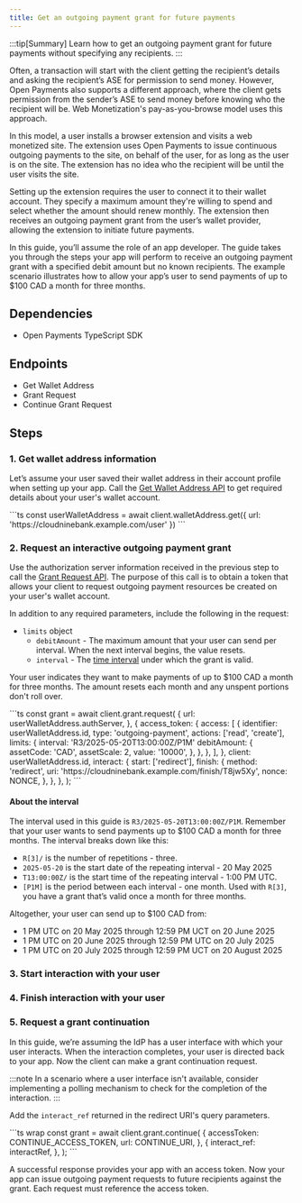 ```yaml
---
title: Get an outgoing payment grant for future payments
---
```



:::tip[Summary]
Learn how to get an outgoing payment grant for future payments without specifying any recipients.
:::

Often, a transaction will start with the client getting the recipient’s details and asking the recipient’s ASE for permission to send money. However, Open Payments also supports a different approach, where the client gets permission from the sender’s ASE to send money before knowing who the recipient will be. Web Monetization's pay-as-you-browse model uses this approach.

In this model, a user installs a browser extension and visits a web monetized site. The extension uses Open Payments to issue continuous outgoing payments to the site, on behalf of the user, for as long as the user is on the site. The extension has no idea who the recipient will be until the user visits the site.

Setting up the extension requires the user to connect it to their wallet account. They specify a maximum amount they're willing to spend and select whether the amount should renew monthly. The extension then receives an outgoing payment grant from the user’s wallet provider, allowing the extension to initiate future payments.

In this guide, you’ll assume the role of an app developer. The guide takes you through the steps your app will perform to receive an outgoing payment grant with a specified debit amount but no known recipients. The example scenario illustrates how to allow your app’s user to send payments of up to $100 CAD a month for three months.

## Dependencies

- <LinkOut href='https://github.com/interledger/open-payments/tree/main/packages/open-payments'>
    Open Payments TypeScript SDK
  </LinkOut>

## Endpoints

- <LinkOut href='https://openpayments.dev/apis/wallet-address-server/operations/get-wallet-address/'>
    Get Wallet Address
  </LinkOut>
- <LinkOut href='https://openpayments.dev/apis/auth-server/operations/post-request/'>
    Grant Request
  </LinkOut>
- <LinkOut href='https://openpayments.dev/apis/auth-server/operations/post-continue/'>
    Continue Grant Request
  </LinkOut>

## Steps

### 1. Get wallet address information

Let’s assume your user saved their wallet address in their account profile when setting up your app. Call the [Get Wallet Address API](/apis/wallet-address-server/operations/get-wallet-address) to get required details about your user's wallet account.

<Tabs syncKey="lang">
<TabItem label='TypeScript/JavaScript' icon='seti:javascript'>
  ```ts
  const userWalletAddress = await client.walletAddress.get({
    url: 'https://cloudninebank.example.com/user'
  })
  ```
</TabItem>
</Tabs>

### 2. Request an interactive outgoing payment grant

Use the authorization server information received in the previous step to call the [Grant Request API](/apis/auth-server/operations/post-request). The purpose of this call is to obtain a token that allows your client to request outgoing payment resources be created on your user's wallet account.

<InteractionReq />

In addition to any required parameters, include the following in the request:

- `limits` object
  - `debitAmount` - The maximum amount that your user can send per interval. When the next interval begins, the value resets.
  - `interval` - The [time interval](#about-the-interval) under which the grant is valid.

Your user indicates they want to make payments of up to $100 CAD a month for three months. The amount resets each month and any unspent portions don't roll over.

<Tabs syncKey="lang">
<TabItem label='TypeScript/JavaScript' icon='seti:javascript'>
  ```ts
  const grant = await client.grant.request(
    {
      url: userWalletAddress.authServer,
    },
    {
      access_token: {
        access: [
          {
            identifier: userWalletAddress.id,
            type: 'outgoing-payment',
            actions: ['read', 'create'],
            limits: {
              interval: 'R3/2025-05-20T13:00:00Z/P1M'
              debitAmount: {
                assetCode: 'CAD',
                assetScale: 2,
                value: '10000',
              },
            },
          },
        ],
      },
      client: userWalletAddress.id,
      interact: {
        start: ['redirect'],
        finish: {
          method: 'redirect',
          uri: 'https://cloudninebank.example.com/finish/T8jw5Xy',
          nonce: NONCE,
        },
      },
    },
  );
  ```
</TabItem>
</Tabs>

#### About the interval

The interval used in this guide is `R3/2025-05-20T13:00:00Z/P1M`. Remember that your user wants to send payments up to $100 CAD a month for three months. The interval breaks down like this:

- `R[3]/` is the number of repetitions - three.
- `2025-05-20` is the start date of the repeating interval - 20 May 2025
- `T13:00:00Z/` is the start time of the repeating interval - 1:00 PM UTC.
- `[P1M]` is the period between each interval - one month. Used with `R[3]`, you have a grant that’s valid once a month for three months.

Altogether, your user can send up to $100 CAD from:

- 1 PM UTC on 20 May 2025 through 12:59 PM UCT on 20 June 2025
- 1 PM UTC on 20 June 2025 through 12:59 PM UTC on 20 July 2025
- 1 PM UTC on 20 July 2025 through 12:59 PM UCT on 20 August 2025

### 3. Start interaction with your user

<StartInteraction />

### 4. Finish interaction with your user

<FinishInteraction />

### 5. Request a grant continuation

In this guide, we’re assuming the IdP has a user interface with which your user interacts. When the interaction completes, your user is directed back to your app. Now the client can make a grant continuation request.

:::note
In a scenario where a user interface isn't available, consider implementing a polling mechanism to check for the completion of the interaction.
:::

Add the `interact_ref` returned in the redirect URI's query parameters.

<Tabs syncKey='lang'>
  <TabItem label='TypeScript/JavaScript' icon='seti:javascript'>
  ```ts wrap
    const grant = await client.grant.continue(
      {
        accessToken: CONTINUE_ACCESS_TOKEN,
        url: CONTINUE_URI,
      },
      {
        interact_ref: interactRef,
      },
    );
  ```
  </TabItem>
</Tabs>

A successful response provides your app with an access token. Now your app can issue outgoing payment requests to future recipients against the grant. Each request must reference the access token.
